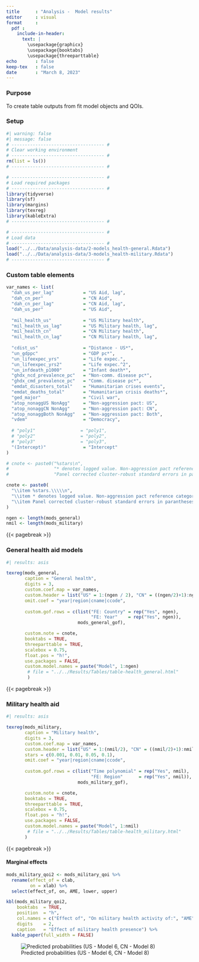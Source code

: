 ```yaml
---
title      : "Analysis -  Model results"
editor     : visual
format     : 
  pdf :
    include-in-header: 
      text: |
        \usepackage{graphicx}
        \usepackage{booktabs}
        \usepackage{threeparttable}
echo       : false
keep-tex   : false
date       : "March 8, 2023"
---
```


### Purpose

To create table outputs from fit model objects and QOIs.

### Setup

```r
#| warning: false
#| message: false
# ----------------------------------- #
# Clear working environment  
# ----------------------------------- #
rm(list = ls())
# ----------------------------------- #

# ----------------------------------- #
# Load required packages
# ----------------------------------- #
library(tidyverse)
library(sf)
library(margins)
library(texreg)
library(kableExtra)
# ----------------------------------- #

# ----------------------------------- #
# Load data
# ----------------------------------- #
load("../../Data/analysis-data/2-models_health-general.Rdata")
load("../../Data/analysis-data/3-models_health-military.Rdata")
# ----------------------------------- #
```

### Custom table elements

```r
var_names <- list(
  "dah_us_per_lag"           = "US Aid, lag",
  "dah_cn_per"               = "CN Aid",
  "dah_cn_per_lag"           = "CN Aid, lag",
  "dah_us_per"               = "US Aid",
         
  "mil_health_us"            = "US Military health",
  "mil_health_us_lag"        = "US Military health, lag",
  "mil_health_cn"            = "CN Military health",
  "mil_health_cn_lag"        = "CN Military health, lag",
         
  "cdist_us"                 = "Distance - US*",
  "un_gdppc"                 = "GDP pc*",
  "un_lifeexpec_yrs"         = "Life expec.",
  "un_lifeexpec_yrs2"        = "Life expec.^2",
  "un_infdeath_p1000"        = "Infant death*",
  "ghdx_ncd_prevalence_pc"   = "Non-comm. disease pc*",
  "ghdx_cmd_prevalence_pc"   = "Comm. disease pc*",
  "emdat_disasters_total"    = "Humanitarian crises events",
  "emdat_deaths_total"       = "Humanitarian crisis deaths*",
  "ged_major"                = "Civil war", 
  "atop_nonaggUS NonAgg"     = "Non-aggression pact: US",
  "atop_nonaggCN NonAgg"     = "Non-aggression pact: CN",
  "atop_nonaggBoth NonAgg"   = "Non-aggression pact: Both",
  "vdem"                     = "Democracy",
  
  # "poly1"                 = "poly1",
  # "poly2"                 = "poly2",
  # "poly3"                 = "poly3",
  "(Intercept)"              = "Intercept"
)

# cnote <- paste0("%stars\n",
#                 "* denotes logged value. Non-aggression pact reference category is Neither.\n",
#                 "Panel corrected cluster-robust standard errors in parantheses.")

cnote <- paste0(
  "\\item %stars.\\\\\n",
  "\\item * denotes logged value. Non-aggression pact reference category is Neither.\n",
  "\\item Panel corrected cluster-robust standard errors in parantheses."
)

ngen <- length(mods_general)
nmil <- length(mods_military)
```

{{< pagebreak >}}

### General health aid models

```r
#| results: asis

texreg(mods_general,
       caption = "General health",
       digits = 3,
       custom.coef.map = var_names,
       custom.header = list("US" = 1:(ngen / 2), "CN" = ((ngen/2)+1):ngen),
       omit.coef = "year|region|cname|ccode",
      
       custom.gof.rows = c(list("FE: Country" = rep("Yes", ngen),
                                "FE: Year"    = rep("Yes", ngen)),
                           mods_general_gof),

       custom.note = cnote,
       booktabs = TRUE,
       threeparttable = TRUE,
       scalebox = 0.75,
       float.pos = "h!",
       use.packages = FALSE,
       custom.model.names = paste("Model", 1:ngen)
        # file = "../../Results/Tables/table-health_general.html"
        )
```

{{< pagebreak >}}

### Military health aid

```r
#| results: asis

texreg(mods_military,
       caption = "Military health",
       digits = 3,
       custom.coef.map = var_names,
       custom.header = list("US" = 1:(nmil/2), "CN" = ((nmil/2)+1):nmil),
       stars = c(0.001, 0.01, 0.05, 0.1),
       omit.coef = "year|region|cname|ccode",
      
       custom.gof.rows = c(list("Time polynomial" = rep("Yes", nmil),
                                "FE: Region"      = rep("Yes", nmil)),
                           mods_military_gof),

       custom.note = cnote,
       booktabs = TRUE,
       threeparttable = TRUE,
       scalebox = 0.75,
       float.pos = "h!",
       use.packages = FALSE,
       custom.model.names = paste("Model", 1:nmil)
        # file = "../../Results/Tables/table-health_military.html"
       )
```

{{< pagebreak >}}

#### Marginal effects

```r
mods_military_qoi2 <- mods_military_qoi %>% 
  rename(effect_of = clab, 
         on = xlab) %>% 
  select(effect_of, on, AME, lower, upper)

kbl(mods_military_qoi2, 
    booktabs  = TRUE,
    position  = "h",
    col.names = c("Effect of", "On military health activity of:", "AME", "Lower 90%", "Upper 90%"),
    digits    = 2, 
    caption   = "Effect of military health presence") %>% 
  kable_paper(full_width = FALSE) 
```

![Predicted probabilities (US - Model 6, CN - Model 8)](../../Results/Figures/3-health_military-probabilities.png)
